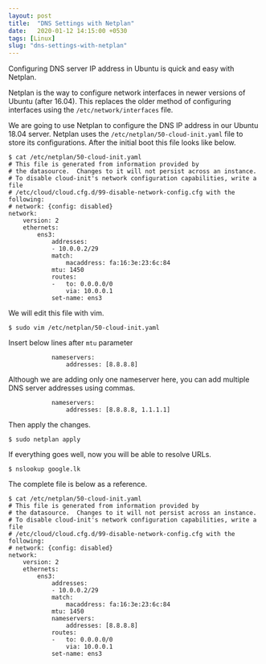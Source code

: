 ```yaml
---
layout: post
title:  "DNS Settings with Netplan"
date:   2020-01-12 14:15:00 +0530
tags: [Linux]
slug: "dns-settings-with-netplan"
---
```


<div class="header-highlight">
Configuring DNS server IP address in Ubuntu is quick and easy with Netplan.
</div>

Netplan is the way to configure network interfaces in newer versions of Ubuntu (after 16.04). This replaces the older method of configuring interfaces using the `/etc/network/interfaces` file.

We are going to use Netplan to configure the DNS IP address in our Ubuntu 18.04 server.
Netplan uses the `/etc/netplan/50-cloud-init.yaml` file to store its configurations. After the initial boot this file looks like below.

```shell 
$ cat /etc/netplan/50-cloud-init.yaml
# This file is generated from information provided by
# the datasource.  Changes to it will not persist across an instance.
# To disable cloud-init's network configuration capabilities, write a file
# /etc/cloud/cloud.cfg.d/99-disable-network-config.cfg with the following:
# network: {config: disabled}
network:
    version: 2
    ethernets:
        ens3:
            addresses:
            - 10.0.0.2/29
            match:
                macaddress: fa:16:3e:23:6c:84
            mtu: 1450
            routes:
            -   to: 0.0.0.0/0
                via: 10.0.0.1
            set-name: ens3
``` 

We will edit this file with vim.

```shell 
$ sudo vim /etc/netplan/50-cloud-init.yaml
``` 

Insert below lines after `mtu` parameter

```shell 
            nameservers:
                addresses: [8.8.8.8]
``` 

Although we are adding only one nameserver here, you can add multiple DNS server addresses using commas.

```shell 
            nameservers:
                addresses: [8.8.8.8, 1.1.1.1]
``` 

Then apply the changes.

```shell 
$ sudo netplan apply
``` 

If everything goes well, now you will be able to resolve URLs.

```shell 
$ nslookup google.lk
``` 

The complete file is below as a reference.

```shell 
$ cat /etc/netplan/50-cloud-init.yaml
# This file is generated from information provided by
# the datasource.  Changes to it will not persist across an instance.
# To disable cloud-init's network configuration capabilities, write a file
# /etc/cloud/cloud.cfg.d/99-disable-network-config.cfg with the following:
# network: {config: disabled}
network:
    version: 2
    ethernets:
        ens3:
            addresses:
            - 10.0.0.2/29
            match:
                macaddress: fa:16:3e:23:6c:84
            mtu: 1450
            nameservers:
                addresses: [8.8.8.8]
            routes:
            -   to: 0.0.0.0/0
                via: 10.0.0.1
            set-name: ens3
``` 


